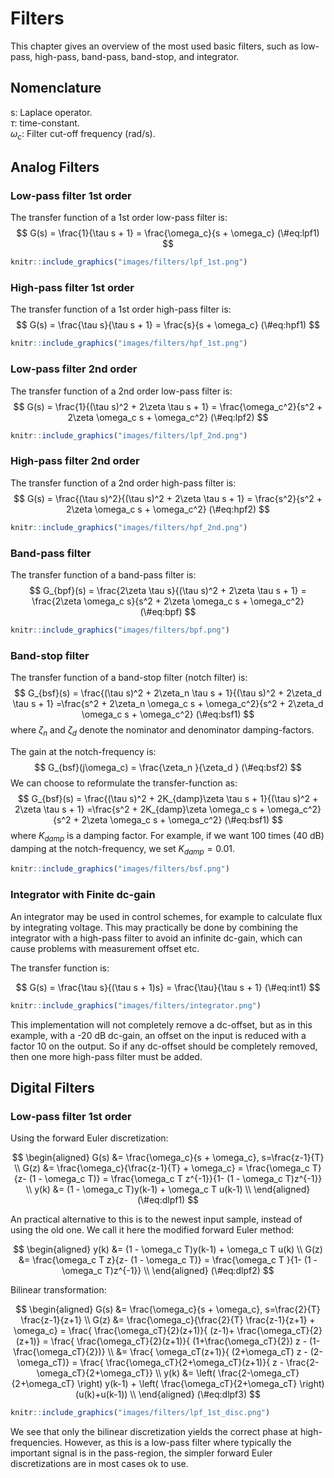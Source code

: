 # Filters

This chapter gives an overview of the most used basic filters, such as low-pass, high-pass, band-pass, band-stop, and integrator.

## Nomenclature
s: Laplace operator.  
$\tau$: time-constant.  
$\omega_c$: Filter cut-off frequency (rad/s).  


## Analog Filters

### Low-pass filter 1st order

The transfer function of a 1st order low-pass filter is:
$$
G(s) =  \frac{1}{\tau s + 1} = \frac{\omega_c}{s + \omega_c}
(\#eq:lpf1)
$$
```r
knitr::include_graphics("images/filters/lpf_1st.png")
```


### High-pass filter 1st order

The transfer function of a 1st order high-pass filter is:
$$
G(s) =  \frac{\tau s}{\tau s + 1} = \frac{s}{s + \omega_c}
(\#eq:hpf1)
$$
```r
knitr::include_graphics("images/filters/hpf_1st.png")
```



### Low-pass filter 2nd order

The transfer function of a 2nd order low-pass filter is:
$$
G(s) =  \frac{1}{(\tau s)^2 + 2\zeta \tau s + 1} = \frac{\omega_c^2}{s^2 + 2\zeta \omega_c s + \omega_c^2}
(\#eq:lpf2)
$$

```r
knitr::include_graphics("images/filters/lpf_2nd.png")
```



### High-pass filter 2nd order

The transfer function of a 2nd order high-pass filter is:
$$
G(s) =  \frac{(\tau s)^2}{(\tau s)^2 + 2\zeta \tau s + 1} = \frac{s^2}{s^2 + 2\zeta \omega_c s + \omega_c^2}
(\#eq:hpf2)
$$

```r
knitr::include_graphics("images/filters/hpf_2nd.png")
```



### Band-pass filter

The transfer function of a band-pass filter is:
$$
G_{bpf}(s) =  \frac{2\zeta \tau s}{(\tau s)^2 + 2\zeta \tau s + 1} = \frac{2\zeta \omega_c s}{s^2 + 2\zeta \omega_c s + \omega_c^2}
(\#eq:bpf)
$$

```r
knitr::include_graphics("images/filters/bpf.png")
```


### Band-stop filter

The transfer function of a band-stop filter (notch filter) is:
$$
G_{bsf}(s) = \frac{(\tau s)^2 + 2\zeta_n \tau s + 1}{(\tau s)^2 + 2\zeta_d \tau s + 1} 
=\frac{s^2 + 2\zeta_n \omega_c s + \omega_c^2}{s^2 + 2\zeta_d \omega_c s + \omega_c^2}
(\#eq:bsf1)
$$
where $\zeta_n$ and $\zeta_d$ denote the nominator and denominator damping-factors.

The gain at the notch-frequency is:
$$
G_{bsf}(j\omega_c) = \frac{\zeta_n }{\zeta_d }
(\#eq:bsf2)
$$
We can choose to reformulate the transfer-function as:
$$
G_{bsf}(s) = \frac{(\tau s)^2 + 2K_{damp}\zeta \tau s + 1}{(\tau s)^2 + 2\zeta \tau s + 1} 
=\frac{s^2 + 2K_{damp}\zeta \omega_c s + \omega_c^2}{s^2 + 2\zeta \omega_c s + \omega_c^2}
(\#eq:bsf1)
$$
where $K_{damp}$ is a damping factor. For example, if we want 100 times (40 dB) damping  at the notch-frequency, we set $K_{damp} = 0.01$.

```r
knitr::include_graphics("images/filters/bsf.png")
```


### Integrator with Finite dc-gain

An integrator may be used in control schemes, for example to calculate flux by integrating voltage. This may practically be done by combining the integrator with a high-pass filter to avoid an infinite dc-gain, which can cause problems with measurement offset etc.

The transfer function is:

$$
G(s) =  \frac{\tau s}{(\tau s + 1)s} = \frac{\tau}{\tau s + 1}
(\#eq:int1)
$$

```r
knitr::include_graphics("images/filters/integrator.png")
```

This implementation will not completely remove a dc-offset, but as in this example, with a -20 dB dc-gain, an offset on the input is reduced with a factor 10 on the output. So if any dc-offset should be completely removed, then one more high-pass filter must be added.


## Digital Filters


### Low-pass filter 1st order

Using the forward Euler discretization:

$$
\begin{aligned}
G(s) &=  \frac{\omega_c}{s + \omega_c}, s=\frac{z-1}{T} \\
G(z) &=  \frac{\omega_c}{\frac{z-1}{T} + \omega_c} = \frac{\omega_c T}{z- (1 - \omega_c T)} 
= \frac{\omega_c T z^{-1}}{1- (1 - \omega_c T)z^{-1}} \\
y(k) &=   (1 - \omega_c T)y(k-1)   + \omega_c T u(k-1) \\
\end{aligned}
(\#eq:dlpf1)
$$

An practical alternative to this is to the newest input sample, instead of using the old one. We call it here the modified forward Euler method:

$$
\begin{aligned}
y(k) &= (1 - \omega_c T)y(k-1)   + \omega_c T u(k) \\
G(z) &=  \frac{\omega_c T z}{z- (1 - \omega_c T)} = \frac{\omega_c T }{1- (1 - \omega_c T)z^{-1}} \\
\end{aligned}
(\#eq:dlpf2)
$$


Bilinear transformation:

$$
\begin{aligned}
G(s) &=  \frac{\omega_c}{s + \omega_c}, s=\frac{2}{T} \frac{z-1}{z+1} \\
G(z) &=  \frac{\omega_c}{\frac{2}{T} \frac{z-1}{z+1} + \omega_c}
= \frac{ \frac{\omega_cT}{2}(z+1)}{ (z-1)+ \frac{\omega_cT}{2} (z+1)} 
= \frac{ \frac{\omega_cT}{2}(z+1)}{  (1+\frac{\omega_cT}{2}) z - (1-\frac{\omega_cT}{2})}  \\
 &=   \frac{ \omega_cT(z+1)}{  (2+\omega_cT) z - (2-\omega_cT)} 
 =  \frac{ \frac{\omega_cT}{2+\omega_cT}(z+1)}{   z - \frac{2-\omega_cT}{2+\omega_cT}}  \\
y(k) &=   \left( \frac{2-\omega_cT}{2+\omega_cT} \right) y(k-1)   + \left( \frac{\omega_cT}{2+\omega_cT} \right)  (u(k)+u(k-1)) \\
\end{aligned}
(\#eq:dlpf3)
$$

```r
knitr::include_graphics("images/filters/lpf_1st_disc.png")
```

We see that only the bilinear discretization yields the correct phase at high-frequencies. However, as this is a low-pass filter where typically the important signal is in the pass-region, the simpler forward Euler discretizations are in most cases ok to use.


<!--
$$
\begin{aligned}
v_\alpha &=   v_a\\
v_\beta &=  \frac{1}{\sqrt{3}} (v_b-v_c) \\
\end{aligned}
(\#eq:abcAB2)
$$
-->


